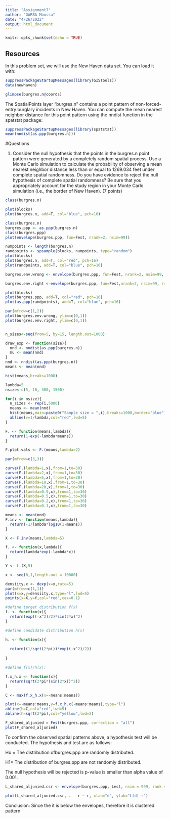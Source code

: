 ```yaml
---
title: "Assignment7"
author: "GARBA Moussa"
date: "4/26/2022"
output: html_document
---
```


```r
knitr::opts_chunk$set(echo = TRUE)
```

## Resources
In this problem set, we will use the New Haven data set. You can load it with:

```r

suppressPackageStartupMessages(library(GISTools))
data(newhaven)

```


```r
glimpse(burgres.n@coords)
```






The SpatialPoints layer “burgres.n” contains a point pattern of non-forced-entry burglary incidents in New Haven. You can compute the mean nearest neighbor distance for this point pattern using the nndist function in the spatstat package:


```r
suppressPackageStartupMessages(library(spatstat))
mean(nndist(as.ppp(burgres.n)))

```


#Questions

1.	Consider the null hypothesis that the points in the burgres.n point pattern were generated by a completely random spatial process. Use a Monte Carlo simulation to calculate the probability of observing a mean nearest neighbor distance less than or equal to 1269.034 feet under complete spatial randomness. Do you have evidence to reject the null hypothesis of complete spatial randomness? Be sure that you appropriately account for the study region in your Monte Carlo simulation (i.e., the border of New Haven). (7 points)

```r
class(burgres.n)
```



```r
plot(blocks)
plot(burgres.n, add=T, col="blue", pch=16)

```

```r
class(burgres.n)
burgres.ppp <- as.ppp(burgres.n)
class(burgres.ppp)
plot(envelope(burgres.ppp, fun=Fest, nrank=2, nsim=99))
```



```r
numpoints <- length(burgres.n)
randpoints <- spsample(blocks, numpoints, type="random")
plot(blocks)
plot(burgres.n, add=T, col="red", pch=16)
plot(randpoints, add=T, col="blue", pch=16)
```




```r
burgres.env.wrong <- envelope(burgres.ppp, fun=Fest, nrank=2, nsim=99, r= seq(0,3000,10))
```

```r
burgres.env.right <-envelope(burgres.ppp, fun=Fest,nrank=2, nsim=99, r= seq(0,3000,10), simulate=expression(as.ppp(spsample(blocks, length(burgres.n), type="random"))))
```

```r
plot(blocks)
plot(burgres.ppp, add=T, col="red", pch=16)
plot(as.ppp(randpoints), add=T, col="blue", pch=16)
```



```r
par(mfrow=c(1,2))
plot(burgres.env.wrong, ylim=c(0,1))
plot(burgres.env.right, ylim=c(0,1))
```
```r


```



```r
n_sizes<-seq(from=5, by=15, length.out=1000)

draw_exp <- function(size){
  nnd <- nndist(as.ppp(burgres.n))
  mu <- mean(nnd)
}
nnd <- nndist(as.ppp(burgres.n))
means <- mean(nnd)

hist(means,breaks=1000)
```


```r
lambda=5
nsize<-c(5, 10, 300, 1500)

for(i in nsize){
  n_sizes <- rep(i,5000)
  means <- mean(nnd)
  hist(means,main=paste0("Sample size = ",i),breaks=1000,border="blue")
  abline(v=1/lambda,col="red",lwd=5)
}
```

```r
F. <- function(means,lambda){
  return(1-exp(-lambda*means))
}

F.plot.vals <- F.(means,lambda=2)

par(mfrow=c(3,3))

curve(F.(lambda=1,x),from=1,to=30)
curve(F.(lambda=2,x),from=1,to=30)
curve(F.(lambda=5,x),from=1,to=30)
curve(F.(lambda=10,x),from=1,to=30)
curve(F.(lambda=20,x),from=1,to=30)
curve(F.(lambda=0.9,x),from=1,to=30)
curve(F.(lambda=0.5,x),from=1,to=30)
curve(F.(lambda=0.2,x),from=1,to=30)
curve(F.(lambda=0.1,x),from=1,to=30)
```

```r
means <- mean(nnd)
F.inv <- function(means,lambda){
  return(-1/lambda*log10(1-means))
}

X <- F.inv(means,lambda=5)

f. <- function(x,lambda){
  return(lambda*exp(-lambda*x))
}

Y <- f.(X,5)

x <- seq(0,1,length.out = 10000)

densiity.x <- dexp(x=x,rate=5)
par(mfrow=c(1,1))
plot(x=x,y=densiity.x,type="l",lwd=5)
points(x=X,y=Y,col="red",cex=0.1)
```


```r
#define target distribution f(x)
f. <- function(x){
  return(exp((-x^2)/2)*sin(2*x)^2)
}

#define candidate distribution h(x)

h. <- function(x){
  
  return((1/sqrt(2*pi))*exp((-x^2)/2))
  
}

#define f(x)/h(x):

f.x_h.x <- function(x){
  return(sqrt(2*pi*(sin(2*x))^2))
}

C <- max(f.x_h.x(x=-means:means))

plot(x=-means:means,y=f.x_h.x(-means:means),type="l")
abline(h=C,col="red",lwd=5)
abline(h=sqrt(2*pi),col="yellow",lwd=2)
```


```r
F_shared_aljunied = Fest(burgres.ppp, correction = "all")
plot(F_shared_aljunied)
```

To confirm the observed spatial patterns above, a hypothesis test will be conducted. The hypothesis and test are as follows:

Ho = The distribution ofburgres.ppp are randomly distributed.

H1= The distribution of burgres.ppp are not randomly distributed.

The null hypothesis will be rejected is p-value is smaller than alpha value of 0.001.


```r

L_shared_aljunied.csr <- envelope(burgres.ppp, Lest, nsim = 999, rank = 2, glocal=TRUE)

```



```r
plot(L_shared_aljunied.csr, . - r ~ r, xlab="d", ylab="L(d)-r")
```
Conclusion: Since the it is below the envelopes, therefore it is clustered pattern
